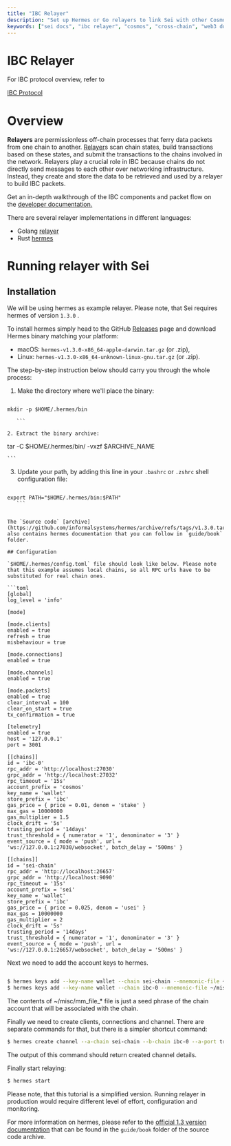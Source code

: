 ```yaml
---
title: "IBC Relayer"
description: "Set up Hermes or Go relayers to link Sei with other Cosmos chains, enabling cross-chain data and token transfers."
keywords: ["sei docs", "ibc relayer", "cosmos", "cross-chain", "web3 docs"]
---
```


# IBC Relayer

For IBC protocol overview, refer to

[IBC Protocol](../dev-tutorials/ibc-protocol)

# Overview

**Relayers** are permissionless off-chain processes that ferry data packets from one chain to another. [Relayer](https://www.ibcprotocol.dev/technical-resource-catalog?category=Relayer#results)s scan chain states, build transactions based on these states, and submit the transactions to the chains involved in the network. Relayers play a crucial role in IBC because chains do not directly send messages to each other over networking infrastructure. Instead, they create and store the data to be retrieved and used by a relayer to build IBC packets.

Get an in-depth walkthrough of the IBC components and packet flow on the [developer documentation.](https://ibc.cosmos.network/v8/ibc/overview)

There are several relayer implementations in different languages:

- Golang [relayer](https://github.com/cosmos/relayer)
- Rust [hermes](https://hermes.informal.systems/)

# Running relayer with Sei

## Installation

We will be using hermes as example relayer. Please note, that Sei requires hermes of version `1.3.0` .

To install hermes simply head to the GitHub [Releases](https://github.com/informalsystems/hermes/releases) page and download Hermes binary matching your platform:

- macOS: `hermes-v1.3.0-x86_64-apple-darwin.tar.gz` (or .zip),
- Linux: `hermes-v1.3.0-x86_64-unknown-linux-gnu.tar.gz` (or .zip).

The step-by-step instruction below should carry you through the whole process:

1. Make the directory where we'll place the binary:

 ```

 mkdir -p $HOME/.hermes/bin

    ```

2. Extract the binary archive:

 ```

 tar -C $HOME/.hermes/bin/ -vxzf $ARCHIVE_NAME

    ```

3. Update your path, by adding this line in your `.bashrc` or `.zshrc` shell configuration file:

 ```

 export PATH="$HOME/.hermes/bin:$PATH"
    ```


The `Source code` [archive](https://github.com/informalsystems/hermes/archive/refs/tags/v1.3.0.tar.gz) also contains hermes documentation that you can follow in `guide/book` folder.

## Configuration

`$HOME/.hermes/config.toml` file should look like below. Please note that this example assumes local chains, so all RPC urls have to be substituted for real chain ones.

```toml
[global]
log_level = 'info'

[mode]

[mode.clients]
enabled = true
refresh = true
misbehaviour = true

[mode.connections]
enabled = true

[mode.channels]
enabled = true

[mode.packets]
enabled = true
clear_interval = 100
clear_on_start = true
tx_confirmation = true

[telemetry]
enabled = true
host = '127.0.0.1'
port = 3001

[[chains]]
id = 'ibc-0'
rpc_addr = 'http://localhost:27030'
grpc_addr = 'http://localhost:27032'
rpc_timeout = '15s'
account_prefix = 'cosmos'
key_name = 'wallet'
store_prefix = 'ibc'
gas_price = { price = 0.01, denom = 'stake' }
max_gas = 10000000
gas_multiplier = 1.5
clock_drift = '5s'
trusting_period = '14days'
trust_threshold = { numerator = '1', denominator = '3' }
event_source = { mode = 'push', url = 'ws://127.0.0.1:27030/websocket', batch_delay = '500ms' }

[[chains]]
id = 'sei-chain'
rpc_addr = 'http://localhost:26657'
grpc_addr = 'http://localhost:9090'
rpc_timeout = '15s'
account_prefix = 'sei'
key_name = 'wallet'
store_prefix = 'ibc'
gas_price = { price = 0.025, denom = 'usei' }
max_gas = 10000000
gas_multiplier = 2
clock_drift = '5s'
trusting_period = '14days'
trust_threshold = { numerator = '1', denominator = '3' }
event_source = { mode = 'push', url = 'ws://127.0.0.1:26657/websocket', batch_delay = '500ms' }

```

Next we need to add the account keys to hermes.

```bash

$ hermes keys add --key-name wallet --chain sei-chain --mnemonic-file ~/misc/mm_file_sei
$ hermes keys add --key-name wallet --chain ibc-0 --mnemonic-file ~/misc/mm_file_ibc_0

```

The contents of ~/misc/mm_file_* file is just a seed phrase of the chain account that will be associated with the chain.

Finally we need to create clients, connections and channel. There are separate commands for that, but there is a simpler shortcut command:

```bash
$ hermes create channel --a-chain sei-chain --b-chain ibc-0 --a-port transfer --b-port transfer --new-client-connection
```

The output of this command should return created channel details.

Finally start relaying:

```bash
$ hermes start
```

Please note, that this tutorial is a simplified version. Running relayer in production would require different level of
 effort, configuration and monitoring.

For more information on hermes, please refer to the [official 1.3 version documentation](https://github.com/informalsystems/hermes/archive/refs/tags/v1.3.0.tar.gz)
that can be found in the `guide/book` folder of the source code archive.